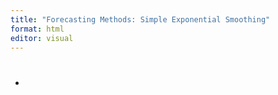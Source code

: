 ```yaml
---
title: "Forecasting Methods: Simple Exponential Smoothing"
format: html
editor: visual
---
```


# 

-   
